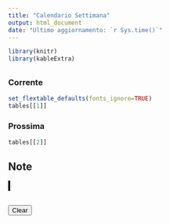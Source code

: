 ```yaml
---
title: "Calendario Settimana"
output: html_document
date: "Ultimo aggiornamento: `r Sys.time()`"
---
```


<script>
function updateClock() {
  var now = new Date();
  var hours = now.getHours().toString().padStart(2, '0');
  var minutes = now.getMinutes().toString().padStart(2, '0');
  document.getElementById('clock').innerHTML = hours + ":" + minutes;
}
setInterval(updateClock, 15000);
</script>

<div id="clock" style="font-size: 24px; font-weight: bold;"></div>

```r
library(knitr)
library(kableExtra)
```

## {.tabset}

### Corrente

```r
set_flextable_defaults(fonts_ignore=TRUE)
tables[[1]]

```

### Prossima

```r

tables[[2]]

```

## Note


<canvas id="drawingCanvas" width="400" height="300" 
        style="border:2px solid black; touch-action: none;"></canvas>
<br>
<button onclick="clearCanvas()">Clear</button>

<script>
  var canvas = document.getElementById("drawingCanvas");
  var ctx = canvas.getContext("2d");
  var drawing = false;

  function getMousePos(event) {
    var rect = canvas.getBoundingClientRect(); // Get accurate canvas position
    return {
      x: event.clientX - rect.left,
      y: event.clientY - rect.top
    };
  }

  function startDraw(event) {
    drawing = true;
    var pos = getMousePos(event);
    ctx.beginPath();
    ctx.moveTo(pos.x, pos.y);
    event.preventDefault();
  }

  function draw(event) {
    if (!drawing) return;
    var pos = getMousePos(event);
    ctx.lineTo(pos.x, pos.y);
    ctx.strokeStyle = "black"; // Line color
    ctx.lineWidth = 2;         // Line thickness
    ctx.stroke();
    event.preventDefault();
  }

  function stopDraw() {
    drawing = false;
    ctx.closePath();
  }

  function clearCanvas() {
    ctx.clearRect(0, 0, canvas.width, canvas.height);
  }

  // Mouse Events
  canvas.addEventListener("mousedown", startDraw);
  canvas.addEventListener("mousemove", draw);
  canvas.addEventListener("mouseup", stopDraw);
  canvas.addEventListener("mouseout", stopDraw);

  // Touch Events (for stylus or touchscreen)
  canvas.addEventListener("touchstart", function(event) {
    startDraw(event.touches[0]);
  });

  canvas.addEventListener("touchmove", function(event) {
    draw(event.touches[0]);
  });

  canvas.addEventListener("touchend", stopDraw);
</script>